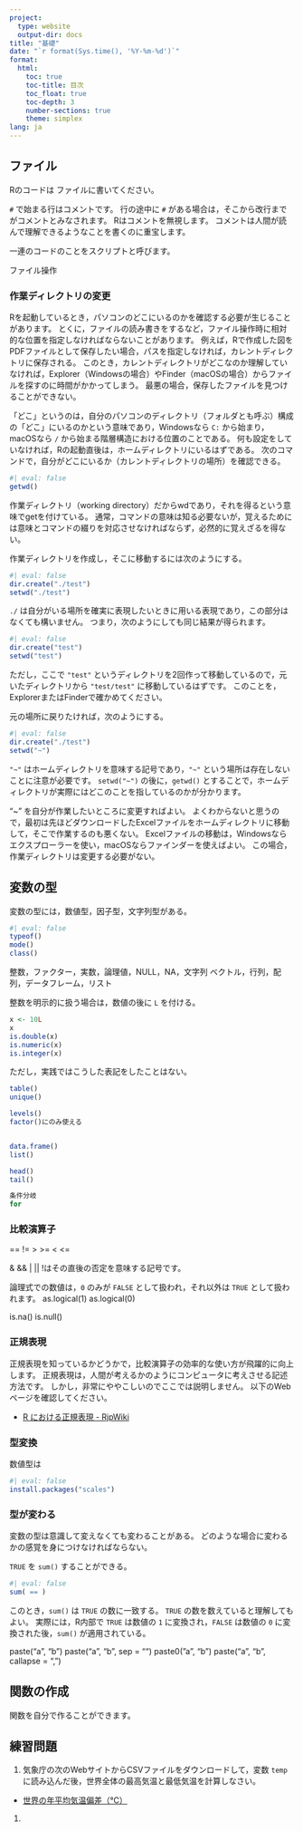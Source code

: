 ```yaml
---
project:
  type: website
  output-dir: docs
title: "基礎"
date: "`r format(Sys.time(), '%Y-%m-%d')`"
format:
  html:
    toc: true
    toc-title: 目次
    toc_float: true
    toc-depth: 3
    number-sections: true
    theme: simplex
lang: ja
---
```



## ファイル

Rのコードは
ファイルに書いてください。

`#` で始まる行はコメントです。
行の途中に `#` がある場合は，そこから改行までがコメントとみなされます。
Rはコメントを無視します。
コメントは人間が読んで理解できるようなことを書くのに重宝します。

一連のコードのことをスクリプトと呼びます。

ファイル操作

### 作業ディレクトリの変更

Rを起動しているとき，パソコンのどこにいるのかを確認する必要が生じることがあります。
とくに，ファイルの読み書きをするなど，ファイル操作時に相対的な位置を指定しなければならないことがあります。
例えば，Rで作成した図をPDFファイルとして保存したい場合，パスを指定しなければ，カレントディレクトリに保存される。
このとき，カレントディレクトリがどこなのか理解していなければ，Explorer（Windowsの場合）やFinder（macOSの場合）からファイルを探すのに時間がかかってしまう。
最悪の場合，保存したファイルを見つけることができない。

「どこ」というのは，自分のパソコンのディレクトリ（フォルダとも呼ぶ）構成の「どこ」にいるのかという意味であり，Windowsなら `C:` から始まり，macOSなら `/` から始まる階層構造における位置のことである。
何も設定をしていなければ，Rの起動直後は，ホームディレクトリにいるはずである。
次のコマンドで，自分がどこにいるか（カレントディレクトリの場所）を確認できる。

```r
#| eval: false
getwd()
```
作業ディレクトリ（working directory）だからwdであり，それを得るという意味でgetを付けている。
通常，コマンドの意味は知る必要ないが，覚えるためには意味とコマンドの綴りを対応させなければならず，必然的に覚えざるを得ない。

作業ディレクトリを作成し，そこに移動するには次のようにする。
```r
#| eval: false
dir.create("./test")
setwd("./test")
```
`./` は自分がいる場所を確実に表現したいときに用いる表現であり，この部分はなくても構いません。
つまり，次のようにしても同じ結果が得られます。
```r
#| eval: false
dir.create("test")
setwd("test")
```
ただし，ここで `"test"` というディレクトリを2回作って移動しているので，元いたディレクトリから `"test/test"` に移動しているはずです。
このことを，ExplorerまたはFinderで確かめてください。


元の場所に戻りたければ，次のようにする。
```r
#| eval: false
dir.create("./test")
setwd("~")
```

`"~"` はホームディレクトリを意味する記号であり，`"~"` という場所は存在しないことに注意が必要です。
`setwd("~")` の後に，`getwd()` とすることで，ホームディレクトリが実際にはどこのことを指しているのかが分かります。

"~" を自分が作業したいところに変更すればよい。
よくわからないと思うので，最初は先ほどダウンロードしたExcelファイルをホームディレクトリに移動して，そこで作業するのも悪くない。
Excelファイルの移動は，Windowsならエクスプローラーを使い，macOSならファインダーを使えばよい。
この場合，作業ディレクトリは変更する必要がない。


## 変数の型

変数の型には，数値型，因子型，文字列型がある。

```r
#| eval: false
typeof()
mode()
class()
```

整数，ファクター，実数，論理値，NULL，NA，文字列
ベクトル，行列，配列，データフレーム，リスト


整数を明示的に扱う場合は，数値の後に `L` を付ける。
```r
x <- 10L
x
is.double(x)
is.numeric(x)
is.integer(x)
```
ただし，実践ではこうした表記をしたことはない。



```r
table()
unique()

levels()
factor()にのみ使える


data.frame()
list()

head()
tail()

条件分岐
for
```

### 比較演算子

==
!=
>
>=
<
<=

&
&&
|
||
!はその直後の否定を意味する記号です。

論理式での数値は，`0` のみが `FALSE` として扱われ，それ以外は `TRUE` として扱われます。
as.logical(1)
as.logical(0)

is.na()
is.null()

### 正規表現

正規表現を知っているかどうかで，比較演算子の効率的な使い方が飛躍的に向上します。
正規表現は，人間が考えるかのようにコンピュータに考えさせる記述方法です。
しかし，非常にややこしいのでここでは説明しません。
以下のWebページを確認してください。

- [R における正規表現 - RjpWiki](http://www.okadajp.org/RWiki/?R+%E3%81%AB%E3%81%8A%E3%81%91%E3%82%8B%E6%AD%A3%E8%A6%8F%E8%A1%A8%E7%8F%BE)


### 型変換

数値型は

```r
#| eval: false
install.packages("scales")
```

### 型が変わる

変数の型は意識して変えなくても変わることがある。
どのような場合に変わるかの感覚を身につけなければならない。

`TRUE` を `sum()` することができる。
```r
#| eval: false
sum( == )
```
このとき，`sum()` は `TRUE` の数に一致する。
`TRUE` の数を数えていると理解してもよい。
実際には，R内部で `TRUE` は数値の `1` に変換され，`FALSE` は数値の `0` に変換された後，`sum()` が適用されている。


paste("a", "b")
paste("a", "b", sep = "")
paste0("a", "b")
paste("a", "b", callapse = ", ")


## 関数の作成

関数を自分で作ることができます。


## 練習問題

1. 気象庁の次のWebサイトからCSVファイルをダウンロードして，変数 `temp` に読み込んだ後，世界全体の最高気温と最低気温を計算しなさい。
  - [世界の年平均気温偏差（℃）](https://www.data.jma.go.jp/cpdinfo/temp/list/an_wld.html)
1. 
